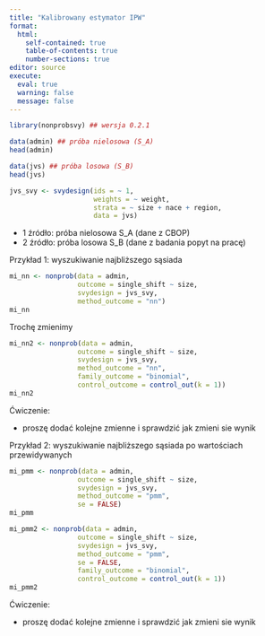 ```yaml
---
title: "Kalibrowany estymator IPW"
format: 
  html:
    self-contained: true
    table-of-contents: true
    number-sections: true
editor: source
execute: 
  eval: true
  warning: false
  message: false
---
```


```r
library(nonprobsvy) ## wersja 0.2.1
```

```r
data(admin) ## próba nielosowa (S_A)
head(admin)
```

```r
data(jvs) ## próba losowa (S_B)
head(jvs)
```

```r
jvs_svy <- svydesign(ids = ~ 1,  
                     weights = ~ weight,
                     strata = ~ size + nace + region, 
                     data = jvs)
```

+ 1 źródło: próba nielosowa S_A (dane z CBOP)
+ 2 źródło: próba losowa S_B (dane z badania popyt na pracę)


Przykład 1: wyszukiwanie najbliższego sąsiada 

```r
mi_nn <- nonprob(data = admin,
                 outcome = single_shift ~ size,
                 svydesign = jvs_svy,
                 method_outcome = "nn")
mi_nn
```

Trochę zmienimy

```r
mi_nn2 <- nonprob(data = admin,
                 outcome = single_shift ~ size,
                 svydesign = jvs_svy,
                 method_outcome = "nn",
                 family_outcome = "binomial",
                 control_outcome = control_out(k = 1))
mi_nn2
```

Ćwiczenie:

- proszę dodać kolejne zmienne i sprawdzić jak zmieni sie wynik

Przykład 2: wyszukiwanie najbliższego sąsiada po wartościach przewidywanych

```r
mi_pmm <- nonprob(data = admin,
                 outcome = single_shift ~ size,
                 svydesign = jvs_svy,
                 method_outcome = "pmm",
                 se = FALSE)
mi_pmm
```

```r
mi_pmm2 <- nonprob(data = admin,
                 outcome = single_shift ~ size,
                 svydesign = jvs_svy,
                 method_outcome = "pmm",
                 se = FALSE,
                 family_outcome = "binomial",
                 control_outcome = control_out(k = 1))
mi_pmm2
```

Ćwiczenie:

- proszę dodać kolejne zmienne i sprawdzić jak zmieni sie wynik


